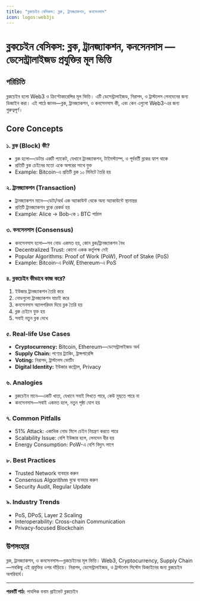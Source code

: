 ```yaml
---
title: "ব্লকচেইন বেসিকস: ব্লক, ট্রানজ্যাকশন, কনসেনসাস"
icon: logos:web3js
---
```


# ব্লকচেইন বেসিকস: ব্লক, ট্রানজ্যাকশন, কনসেনসাস — ডেসেন্ট্রালাইজড প্রযুক্তির মূল ভিত্তি

## পরিচিতি

ব্লকচেইন হলো Web3 ও ক্রিপ্টোকারেন্সির মূল ভিত্তি। এটি ডেসেন্ট্রালাইজড, নিরাপদ, ও ট্রাস্টলেস লেনদেনের জন্য ডিজাইন করা। এই পাঠে জানব—ব্লক, ট্রানজ্যাকশন, ও কনসেনসাস কী, এবং কেন এগুলো Web3-এর জন্য গুরুত্বপূর্ণ।

## Core Concepts

### ১. ব্লক (Block) কী?
- ব্লক হলো—ডেটার একটি প্যাকেট, যেখানে ট্রানজ্যাকশন, টাইমস্ট্যাম্প, ও পূর্ববর্তী ব্লকের হ্যাশ থাকে
- প্রতিটি ব্লক চেইনের মতো একে অপরের সাথে যুক্ত
- Example: Bitcoin-এ প্রতিটি ব্লক ১০ মিনিটে তৈরি হয়

### ২. ট্রানজ্যাকশন (Transaction)
- ট্রানজ্যাকশন মানে—ডেটা/অর্থ এক অ্যাকাউন্ট থেকে অন্য অ্যাকাউন্টে স্থানান্তর
- প্রতিটি ট্রানজ্যাকশন ব্লকে রেকর্ড হয়
- Example: Alice → Bob-কে ১ BTC পাঠাল

### ৩. কনসেনসাস (Consensus)
- কনসেনসাস হলো—সব নোড একমত হয়, কোন ব্লক/ট্রানজ্যাকশন বৈধ
- Decentralized Trust: কোনো একক কর্তৃপক্ষ নেই
- Popular Algorithms: Proof of Work (PoW), Proof of Stake (PoS)
- Example: Bitcoin-এ PoW, Ethereum-এ PoS

### ৪. ব্লকচেইন কীভাবে কাজ করে?
1. ইউজার ট্রানজ্যাকশন তৈরি করে
2. নোডগুলো ট্রানজ্যাকশন যাচাই করে
3. কনসেনসাস অ্যালগরিদম দিয়ে ব্লক তৈরি হয়
4. ব্লক চেইনে যুক্ত হয়
5. সবাই নতুন ব্লক দেখে

### ৫. Real-life Use Cases
- **Cryptocurrency:** Bitcoin, Ethereum—ডেসেন্ট্রালাইজড অর্থ
- **Supply Chain:** পণ্যের ট্র্যাকিং, ট্রান্সপারেন্সি
- **Voting:** নিরাপদ, ট্রাস্টলেস ভোটিং
- **Digital Identity:** ইউজার কন্ট্রোল, Privacy

### ৬. Analogies
- ব্লকচেইন মানে—একটি খাতা, যেখানে সবাই লিখতে পারে, কেউ মুছতে পারে না
- কনসেনসাস—সবাই একমত হলে, নতুন পৃষ্ঠা যোগ হয়

### ৭. Common Pitfalls
- 51% Attack: একাধিক নোড মিলে চেইন নিয়ন্ত্রণ করতে পারে
- Scalability Issue: বেশি ইউজার হলে, লেনদেন ধীর হয়
- Energy Consumption: PoW-এ বেশি বিদ্যুৎ লাগে

### ৮. Best Practices
- Trusted Network ব্যবহার করুন
- Consensus Algorithm বুঝে ব্যবহার করুন
- Security Audit, Regular Update

### ৯. Industry Trends
- PoS, DPoS, Layer 2 Scaling
- Interoperability: Cross-chain Communication
- Privacy-focused Blockchain

## উপসংহার

ব্লক, ট্রানজ্যাকশন, ও কনসেনসাস—ব্লকচেইনের মূল ভিত্তি। Web3, Cryptocurrency, Supply Chain—সবকিছু এই প্রযুক্তির ওপর দাঁড়িয়ে। নিরাপদ, ডেসেন্ট্রালাইজড, ও ট্রাস্টলেস সিস্টেম ডিজাইনের জন্য ব্লকচেইন অপরিহার্য।

---

**পরবর্তী পাঠ:** পাবলিক বনাম প্রাইভেট ব্লকচেইন
